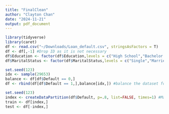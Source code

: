 ```yaml
---
title: "FinalClean"
author: "Clayton Chan"
date: "2024-11-21"
output: pdf_document
---
```


```r
library(tidyverse)
library(caret)
df <- read.csv("~/Downloads/Loan_default.csv", stringsAsFactors = T)
df <- df[,-1] #Drop ID as it is not necessary
df$Education <- factor(df$Education,levels = c("High School","Bachelor's","Master's","PhD")) #Reorder Levels
df$MaritalStatus <- factor(df$MaritalStatus,levels = c("Single","Married","Divorced"))
```

```r
set.seed(123)
idx <- sample(29653)
balance <- df[df$Default == 0,]
df <- rbind(df[df$Default == 1,],balance[idx,]) #balance the dataset for the outcome variable
```


```r
set.seed(123)
index <- createDataPartition(df$Default, p=.8, list=FALSE, times=1) #Make sure train and test are also balanced
train <- df[index,]
test <- df[-index,]
```
